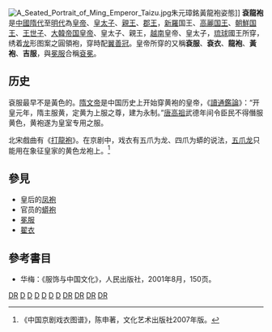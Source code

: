 {{Multiple issues|
{{Expand language|1=en|time=2021-08-14T20:43:55+00:00}}
{{Refimprove|time=2021-08-14T20:43:55+00:00}}
}}
[[File:A_Seated_Portrait_of_Ming_Emperor_Taizu.jpg|thumb]]朱元璋銘黃龍袍姿態]]
'''袞龍袍'''是[[中國|中國]][[隋代|隋代]]至[[明代|明代]]為[[皇帝|皇帝]]、[[皇太子|皇太子]]、[[親王|親王]]、[[郡王|郡王]]，[[新羅|新羅]]国王、[[高麗国王|高麗国王]]、[[朝鮮国王|朝鮮国王]]、[[王世子|王世子]]、[[大韓帝国皇帝|大韓帝国皇帝]]、皇太子、親王，[[越南|越南]]皇帝、皇太子，[[琉球|琉球]]國王所穿，绣着[[龙|龙]]形图案之圓領袍，穿時配[[翼善冠|翼善冠]]。皇帝所穿的又稱'''袞服'''、'''袞衣'''、'''龍袍'''、'''黃袍'''、'''吉服'''，與[[冕服|冕服]]合稱[[袞冕|袞冕]]。
==历史==
袞服最早不是黃色的。[[隋文帝|隋文帝]]是中国历史上开始穿黄袍的皇帝，《[[讀通鑑論|讀通鑑論]]》：“开皇元年，隋主服黄，定黄为上服之尊，建为永制。”[[唐高祖|唐高祖]]武德年间令臣民不得僭服黄色，黄袍遂为皇室专用之服。

北宋戲曲有《[[打龍袍|打龍袍]]》。在京剧中，戏衣有五爪为龙、四爪为蟒的说法，[[五爪龙|五爪龙]]只能用在象征皇家的黄色龙袍上。<ref>《中国京剧戏衣图谱》，陈申著，文化艺术出版社2007年版。</ref>

==參見==
*皇后的[[凤袍|凤袍]]
*官员的[[蟒袍|蟒袍]]
*[[冕服|冕服]]
*[[翟衣|翟衣]]

==參考書目==
{{reflist}}
* 华梅：《服饰与中国文化》，人民出版社，2001年8月，150页。

[[Category:中国皇室|DR]]
[[Category:漢服|D]]
[[Category:袍|D]]
[[Category:明朝服飾|D]]
[[Category:越服|D]]
[[Category:韓服|D]]
[[Category:琉裝|D]]
[[Category:朝鮮王室|DR]]
[[Category:越南皇室|DR]]
[[Category:琉球王室|DR]]
[[Category:龍|DR]]